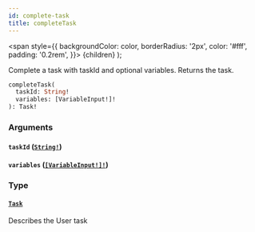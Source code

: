 ```yaml
---
id: complete-task
title: completeTask
---
```


<span
style={{
      backgroundColor: color,
      borderRadius: '2px',
      color: '#fff',
      padding: '0.2rem',
    }}>
{children}
</span>
);

Complete a task with taskId and optional variables. Returns the task.

```graphql
completeTask(
  taskId: String!
  variables: [VariableInput!]!
): Task!

```

### Arguments

#### `taskId` ([`String!`](../../../../../../../docs/apis-tools/tasklist-api/scalars/string.mdx))

#### `variables` ([`[VariableInput!]!`](../../../../../../../docs/apis-tools/tasklist-api/inputs/variable-input.mdx))

### Type

#### [`Task`](../../../../../../../docs/apis-tools/tasklist-api/objects/task.mdx)

Describes the User task
